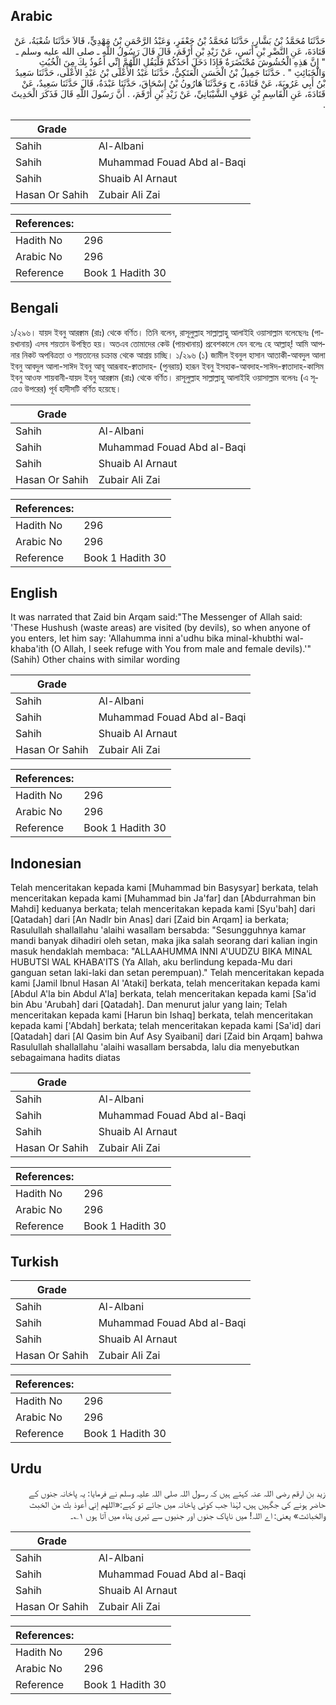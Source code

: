 ## Arabic


<div dir="rtl" lang="ar" style={{fontSize:'larger',backgroundColor:'#f8f9fa',padding:20}}>
حَدَّثَنَا مُحَمَّدُ بْنُ بَشَّارٍ، حَدَّثَنَا مُحَمَّدُ بْنُ جَعْفَرٍ، وَعَبْدُ الرَّحْمَنِ بْنُ مَهْدِيٍّ، قَالاَ حَدَّثَنَا شُعْبَةُ، عَنْ قَتَادَةَ، عَنِ النَّضْرِ بْنِ أَنَسٍ، عَنْ زَيْدِ بْنِ أَرْقَمَ، قَالَ قَالَ رَسُولُ اللَّهِ ـ صلى الله عليه وسلم ـ ‏ "‏ إِنَّ هَذِهِ الْحُشُوشَ مُحْتَضَرَةٌ فَإِذَا دَخَلَ أَحَدُكُمْ فَلْيَقُلِ اللَّهُمَّ إِنِّي أَعُوذُ بِكَ مِنَ الْخُبُثِ وَالْخَبَائِثِ ‏"‏ ‏.‏ حَدَّثَنَا جَمِيلُ بْنُ الْحَسَنِ الْعَتَكِيُّ، حَدَّثَنَا عَبْدُ الأَعْلَى بْنُ عَبْدِ الأَعْلَى، حَدَّثَنَا سَعِيدُ بْنُ أَبِي عَرُوبَةَ، عَنْ قَتَادَةَ، ح وَحَدَّثَنَا هَارُونُ بْنُ إِسْحَاقَ، حَدَّثَنَا عَبْدَةُ، قَالَ حَدَّثَنَا سَعِيدٌ، عَنْ قَتَادَةَ، عَنِ الْقَاسِمِ بْنِ عَوْفٍ الشَّيْبَانِيِّ، عَنْ زَيْدِ بْنِ أَرْقَمَ، ‏.‏ أَنَّ رَسُولَ اللَّهِ قَالَ فَذَكَرَ الْحَدِيثَ ‏.‏
</div>
<div style={{backgroundColor:'#f8f9fa',padding:20, marginBottom: 10}}><table> <thead> <tr> <th>Grade</th> <th></th> </tr> </thead> <tbody> <tr><td>Sahih</td><td>Al-Albani</td></tr><tr><td>Sahih</td><td>Muhammad Fouad Abd al-Baqi</td></tr><tr><td>Sahih</td><td>Shuaib Al Arnaut</td></tr><tr><td>Hasan Or Sahih</td><td>Zubair Ali Zai</td></tr></tbody></table><table> <thead> <tr> <th>References:</th> <th></th> </tr> </thead> <tbody><tr><td>Hadith No</td><td>296</td></tr><tr><td>Arabic No</td><td>296</td></tr><tr><td>Reference</td><td>Book 1 Hadith 30</td></tr></tbody></table></div>

## Bengali


<div dir="ltr" lang="bn" style={{fontSize:'larger',backgroundColor:'#f8f9fa',padding:20}}>
১/২৯৬। যায়দ ইবনু আরক্বাম (রাঃ) থেকে বর্ণিত। তিনি বলেন, রাসূলুল্লাহ সাল্লাল্লাহু আলাইহি ওয়াসাল্লাম বলেছেনঃ (পায়খানায়) এসব শয়তান উপস্থিত হয়। অতএব তোমাদের কেউ (পায়খানায়) প্রবেশকালে যেন বলেঃ হে আল্লাহ্! আমি আপনার নিকট অপবিত্রতা ও শয়তানের চক্রান্ত থেকে আশ্রয় চাচ্ছি। ১/২৯৬ (১) জামীল ইবনুল হাসান আতাকী-আবদুল আলা ইবনু আবদুল আলা-সাঈদ ইবনু আবূ আরূবাহ-ক্বাতাদাহ- (পুনরায়) হারূন ইবনু ইসহাক-আবদাহ-সাঈদ-ক্বাতাদাহ-কাসিম ইবনু আওফ শায়বানী-যায়দ ইবনু আরক্বাম (রাঃ) থেকে বর্ণিত। রাসূলুল্লাহ সাল্লাল্লাহু আলাইহি ওয়াসাল্লাম বলেনঃ (এ সূত্রেও উপরের) পূর্ব হাদীসটি বর্ণিত হয়েছে।
</div>
<div style={{backgroundColor:'#f8f9fa',padding:20, marginBottom: 10}}><table> <thead> <tr> <th>Grade</th> <th></th> </tr> </thead> <tbody> <tr><td>Sahih</td><td>Al-Albani</td></tr><tr><td>Sahih</td><td>Muhammad Fouad Abd al-Baqi</td></tr><tr><td>Sahih</td><td>Shuaib Al Arnaut</td></tr><tr><td>Hasan Or Sahih</td><td>Zubair Ali Zai</td></tr></tbody></table><table> <thead> <tr> <th>References:</th> <th></th> </tr> </thead> <tbody><tr><td>Hadith No</td><td>296</td></tr><tr><td>Arabic No</td><td>296</td></tr><tr><td>Reference</td><td>Book 1 Hadith 30</td></tr></tbody></table></div>

## English


<div dir="ltr" lang="en" style={{fontSize:'larger',backgroundColor:'#f8f9fa',padding:20}}>
It was narrated that Zaid bin Arqam said:"The Messenger of Allah said: 'These Hushush (waste areas) are visited (by devils), so when anyone of you enters, let him say: 'Allahumma inni a'udhu bika minal-khubthi wal-khaba'ith (O Allah, I seek refuge with You from male and female devils).'" (Sahih) Other chains with similar wording
</div>
<div style={{backgroundColor:'#f8f9fa',padding:20, marginBottom: 10}}><table> <thead> <tr> <th>Grade</th> <th></th> </tr> </thead> <tbody> <tr><td>Sahih</td><td>Al-Albani</td></tr><tr><td>Sahih</td><td>Muhammad Fouad Abd al-Baqi</td></tr><tr><td>Sahih</td><td>Shuaib Al Arnaut</td></tr><tr><td>Hasan Or Sahih</td><td>Zubair Ali Zai</td></tr></tbody></table><table> <thead> <tr> <th>References:</th> <th></th> </tr> </thead> <tbody><tr><td>Hadith No</td><td>296</td></tr><tr><td>Arabic No</td><td>296</td></tr><tr><td>Reference</td><td>Book 1 Hadith 30</td></tr></tbody></table></div>

## Indonesian


<div dir="ltr" lang="id" style={{fontSize:'larger',backgroundColor:'#f8f9fa',padding:20}}>
Telah menceritakan kepada kami [Muhammad bin Basysyar] berkata, telah menceritakan kepada kami [Muhammad bin Ja'far] dan [Abdurrahman bin Mahdi] keduanya berkata; telah menceritakan kepada kami [Syu'bah] dari [Qatadah] dari [An Nadlr bin Anas] dari [Zaid bin Arqam] ia berkata; Rasulullah shallallahu 'alaihi wasallam bersabda: "Sesungguhnya kamar mandi banyak dihadiri oleh setan, maka jika salah seorang dari kalian ingin masuk hendaklah membaca: "ALLAAHUMMA INNI A'UUDZU BIKA MINAL HUBUTSI WAL KHABA'ITS (Ya Allah, aku berlindung kepada-Mu dari ganguan setan laki-laki dan setan perempuan)." Telah menceritakan kepada kami [Jamil Ibnul Hasan Al 'Ataki] berkata, telah menceritakan kepada kami [Abdul A'la bin Abdul A'la] berkata, telah menceritakan kepada kami [Sa'id bin Abu 'Arubah] dari [Qatadah]. Dan menurut jalur yang lain; Telah menceritakan kepada kami [Harun bin Ishaq] berkata, telah menceritakan kepada kami ['Abdah] berkata; telah menceritakan kepada kami [Sa'id] dari [Qatadah] dari [Al Qasim bin Auf Asy Syaibani] dari [Zaid bin Arqam] bahwa Rasulullah shallallahu 'alaihi wasallam bersabda, lalu dia menyebutkan sebagaimana hadits diatas
</div>
<div style={{backgroundColor:'#f8f9fa',padding:20, marginBottom: 10}}><table> <thead> <tr> <th>Grade</th> <th></th> </tr> </thead> <tbody> <tr><td>Sahih</td><td>Al-Albani</td></tr><tr><td>Sahih</td><td>Muhammad Fouad Abd al-Baqi</td></tr><tr><td>Sahih</td><td>Shuaib Al Arnaut</td></tr><tr><td>Hasan Or Sahih</td><td>Zubair Ali Zai</td></tr></tbody></table><table> <thead> <tr> <th>References:</th> <th></th> </tr> </thead> <tbody><tr><td>Hadith No</td><td>296</td></tr><tr><td>Arabic No</td><td>296</td></tr><tr><td>Reference</td><td>Book 1 Hadith 30</td></tr></tbody></table></div>

## Turkish


<div dir="ltr" lang="tr" style={{fontSize:'larger',backgroundColor:'#f8f9fa',padding:20}}>

</div>
<div style={{backgroundColor:'#f8f9fa',padding:20, marginBottom: 10}}><table> <thead> <tr> <th>Grade</th> <th></th> </tr> </thead> <tbody> <tr><td>Sahih</td><td>Al-Albani</td></tr><tr><td>Sahih</td><td>Muhammad Fouad Abd al-Baqi</td></tr><tr><td>Sahih</td><td>Shuaib Al Arnaut</td></tr><tr><td>Hasan Or Sahih</td><td>Zubair Ali Zai</td></tr></tbody></table><table> <thead> <tr> <th>References:</th> <th></th> </tr> </thead> <tbody><tr><td>Hadith No</td><td>296</td></tr><tr><td>Arabic No</td><td>296</td></tr><tr><td>Reference</td><td>Book 1 Hadith 30</td></tr></tbody></table></div>

## Urdu


<div dir="rtl" lang="ur" style={{fontSize:'larger',backgroundColor:'#f8f9fa',padding:20}}>
زید بن ارقم رضی اللہ عنہ کہتے ہیں کہ رسول اللہ صلی اللہ علیہ وسلم نے فرمایا: یہ پاخانہ جنوں کے حاضر ہونے کی جگہیں ہیں، لہٰذا جب کوئی پاخانہ میں جائے تو کہے:«اللهم إني أعوذ بك من الخبث والخبائث» یعنی: اے اللہ! میں ناپاک جنوں اور جنیوں سے تیری پناہ میں آتا ہوں ۱؎۔
</div>
<div style={{backgroundColor:'#f8f9fa',padding:20, marginBottom: 10}}><table> <thead> <tr> <th>Grade</th> <th></th> </tr> </thead> <tbody> <tr><td>Sahih</td><td>Al-Albani</td></tr><tr><td>Sahih</td><td>Muhammad Fouad Abd al-Baqi</td></tr><tr><td>Sahih</td><td>Shuaib Al Arnaut</td></tr><tr><td>Hasan Or Sahih</td><td>Zubair Ali Zai</td></tr></tbody></table><table> <thead> <tr> <th>References:</th> <th></th> </tr> </thead> <tbody><tr><td>Hadith No</td><td>296</td></tr><tr><td>Arabic No</td><td>296</td></tr><tr><td>Reference</td><td>Book 1 Hadith 30</td></tr></tbody></table></div>